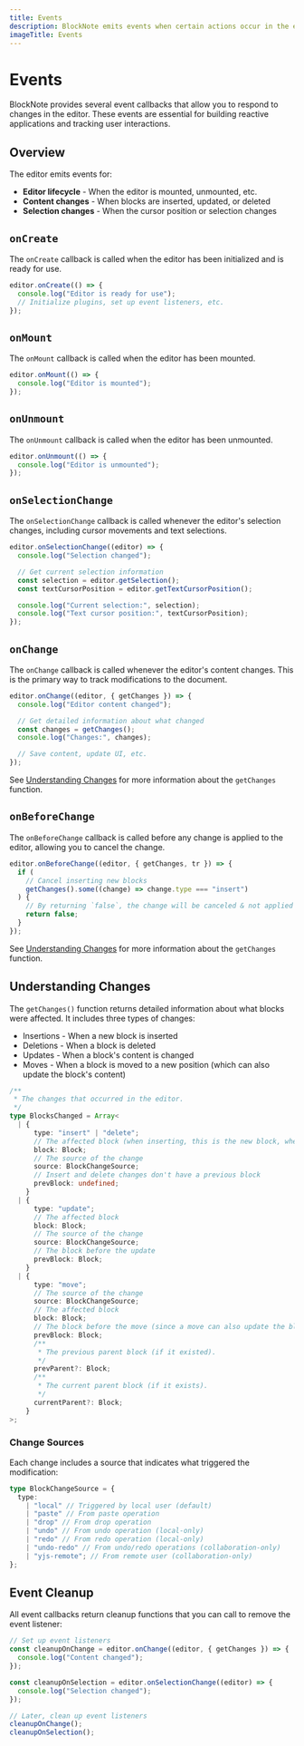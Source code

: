 ```yaml
---
title: Events
description: BlockNote emits events when certain actions occur in the editor
imageTitle: Events
---
```


# Events

BlockNote provides several event callbacks that allow you to respond to changes in the editor. These events are essential for building reactive applications and tracking user interactions.

## Overview

The editor emits events for:

- **Editor lifecycle** - When the editor is mounted, unmounted, etc.
- **Content changes** - When blocks are inserted, updated, or deleted
- **Selection changes** - When the cursor position or selection changes

## `onCreate`

The `onCreate` callback is called when the editor has been initialized and is ready for use.

```typescript
editor.onCreate(() => {
  console.log("Editor is ready for use");
  // Initialize plugins, set up event listeners, etc.
});
```

## `onMount`

The `onMount` callback is called when the editor has been mounted.

```typescript
editor.onMount(() => {
  console.log("Editor is mounted");
});
```

## `onUnmount`

The `onUnmount` callback is called when the editor has been unmounted.

```typescript
editor.onUnmount(() => {
  console.log("Editor is unmounted");
});
```

## `onSelectionChange`

The `onSelectionChange` callback is called whenever the editor's selection changes, including cursor movements and text selections.

```typescript
editor.onSelectionChange((editor) => {
  console.log("Selection changed");

  // Get current selection information
  const selection = editor.getSelection();
  const textCursorPosition = editor.getTextCursorPosition();

  console.log("Current selection:", selection);
  console.log("Text cursor position:", textCursorPosition);
});
```

## `onChange`

The `onChange` callback is called whenever the editor's content changes. This is the primary way to track modifications to the document.

```typescript
editor.onChange((editor, { getChanges }) => {
  console.log("Editor content changed");

  // Get detailed information about what changed
  const changes = getChanges();
  console.log("Changes:", changes);

  // Save content, update UI, etc.
});
```

See [Understanding Changes](#understanding-changes) for more information about the `getChanges` function.

## `onBeforeChange`

The `onBeforeChange` callback is called before any change is applied to the editor, allowing you to cancel the change.

```typescript
editor.onBeforeChange((editor, { getChanges, tr }) => {
  if (
    // Cancel inserting new blocks
    getChanges().some((change) => change.type === "insert")
  ) {
    // By returning `false`, the change will be canceled & not applied to the editor.
    return false;
  }
});
```

See [Understanding Changes](#understanding-changes) for more information about the `getChanges` function.

## Understanding Changes

The `getChanges()` function returns detailed information about what blocks were affected. It includes three types of changes:

- Insertions - When a new block is inserted
- Deletions - When a block is deleted
- Updates - When a block's content is changed
- Moves - When a block is moved to a new position (which can also update the block's content)

```typescript
/**
 * The changes that occurred in the editor.
 */
type BlocksChanged = Array<
  | {
      type: "insert" | "delete";
      // The affected block (when inserting, this is the new block, when deleting, this is the block that was deleted)
      block: Block;
      // The source of the change
      source: BlockChangeSource;
      // Insert and delete changes don't have a previous block
      prevBlock: undefined;
    }
  | {
      type: "update";
      // The affected block
      block: Block;
      // The source of the change
      source: BlockChangeSource;
      // The block before the update
      prevBlock: Block;
    }
  | {
      type: "move";
      // The source of the change
      source: BlockChangeSource;
      // The affected block
      block: Block;
      // The block before the move (since a move can also update the block's content)
      prevBlock: Block;
      /**
       * The previous parent block (if it existed).
       */
      prevParent?: Block;
      /**
       * The current parent block (if it exists).
       */
      currentParent?: Block;
    }
>;
```

### Change Sources

Each change includes a source that indicates what triggered the modification:

```typescript
type BlockChangeSource = {
  type:
    | "local" // Triggered by local user (default)
    | "paste" // From paste operation
    | "drop" // From drop operation
    | "undo" // From undo operation (local-only)
    | "redo" // From redo operation (local-only)
    | "undo-redo" // From undo/redo operations (collaboration-only)
    | "yjs-remote"; // From remote user (collaboration-only)
};
```

## Event Cleanup

All event callbacks return cleanup functions that you can call to remove the event listener:

```typescript
// Set up event listeners
const cleanupOnChange = editor.onChange((editor, { getChanges }) => {
  console.log("Content changed");
});

const cleanupOnSelection = editor.onSelectionChange((editor) => {
  console.log("Selection changed");
});

// Later, clean up event listeners
cleanupOnChange();
cleanupOnSelection();
```

